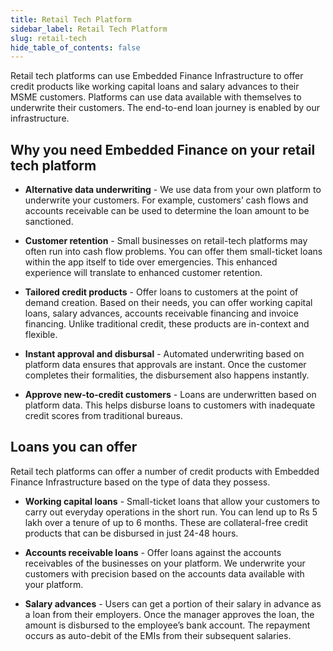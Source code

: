 ```yaml
---
title: Retail Tech Platform
sidebar_label: Retail Tech Platform
slug: retail-tech
hide_table_of_contents: false
---
```




Retail tech platforms can use Embedded Finance Infrastructure to offer credit products like working capital loans and salary advances to their MSME customers. Platforms can use data available with themselves to underwrite their customers. The end-to-end loan journey is enabled by our infrastructure.

## Why you need Embedded Finance on your retail tech platform

* **Alternative data underwriting** - We use data from your own platform to underwrite your customers. For example, customers’ cash flows and accounts receivable can be used to determine the loan amount to be sanctioned.

* **Customer retention** - Small businesses on retail-tech platforms may often run into cash flow problems. You can offer them small-ticket loans within the app itself to tide over emergencies. This enhanced experience will translate to enhanced customer retention.

* **Tailored credit products** - Offer loans to customers at the point of demand creation. Based on their needs, you can offer working capital loans, salary advances, accounts receivable financing and invoice financing. Unlike traditional credit, these products are in-context and flexible.

* **Instant approval and disbursal** - Automated underwriting based on platform data ensures that approvals are instant. Once the customer completes their formalities, the disbursement also happens instantly.

* **Approve new-to-credit customers** - Loans are underwritten based on platform data. This helps disburse loans to customers with inadequate credit scores from traditional bureaus. 

## Loans you can offer 

Retail tech platforms can offer a number of credit products with Embedded Finance Infrastructure based on the type of data they possess.

* **Working capital loans** - Small-ticket loans that allow your customers to carry out everyday operations in the short run. You can lend up to Rs 5 lakh over a tenure of up to 6 months. These are collateral-free credit products that can be disbursed in just 24-48 hours.

* **Accounts receivable loans** - Offer loans against the accounts receivables of the businesses on your platform. We underwrite your customers with precision based on the accounts data available with your platform.

* **Salary advances** - Users can get a portion of their salary in advance as a loan from their employers. Once the manager approves the loan, the amount is disbursed to the employee’s bank account. The repayment occurs as auto-debit of the EMIs from their subsequent salaries.
